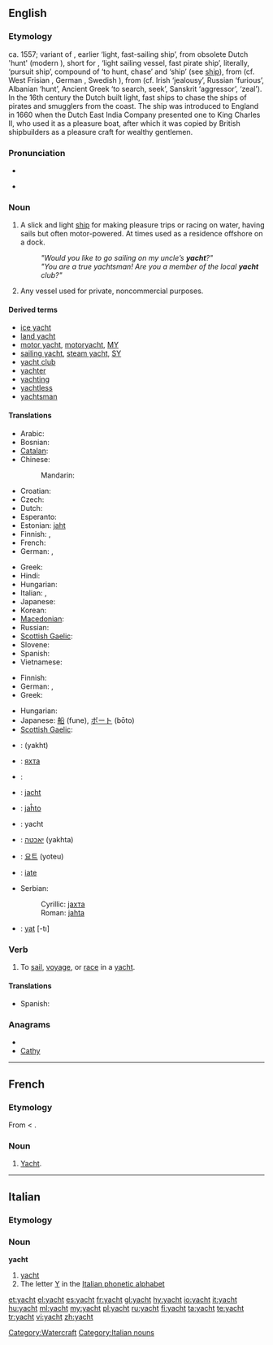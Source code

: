 {{also|Yacht}}
==English==

{{wikipedia}}

===Etymology===
ca. 1557; variant of {{term|yaught|lang=en}}, earlier {{term|yeaghe|lang=en}} ‘light, fast-sailing ship’, from obsolete Dutch {{term|jaghte|jaght(e)|lang=nl}} 'hunt' (modern {{term|jacht|lang=nl}}), short for {{term|jaghtschip|lang=nl}}, {{term|jageschip|lang=nl}} ‘light sailing vessel, fast pirate ship’, literally, ‘pursuit ship’, compound of {{term|jagen|lang=nl}} ‘to hunt, chase’ and {{term|schip|lang=nl}} ‘ship’ (see [[ship]]), from {{proto|Germanic|jaʒōjanan}} (cf. West Frisian {{term|jeie|lang=fry}}, German {{term|jagen|lang=de}}, Swedish {{term|jaga|lang=sv}}), from {{proto|Indo-European|i̯egho-}} (cf. Irish {{term|éad|lang=ga}} ‘jealousy’, Russian {{term||yaryĭ}} ‘furious’, Albanian {{term|gjah|lang=sq}} ‘hunt’, Ancient Greek {{term||zēteîn}} ‘to search, seek’, Sanskrit {{term||yāvan}} ‘aggressor’, {{term||yātna}} ‘zeal’). 
<br>In the 16th century the Dutch built light, fast ships to chase the ships of pirates and smugglers from the coast. The ship was introduced to England in 1660 when the Dutch East India Company presented one to King Charles II, who used it as a pleasure boat, after which it was copied by British shipbuilders as a pleasure craft for wealthy gentlemen.</br>

===Pronunciation===
* {{IPA|/jɒt/}}
* {{audio|en-us-yacht.ogg|Audio (US)}}
*: {{rhymes|ɒt}}

===Noun===
{{en-noun}}

# A slick and light [[ship]] for making pleasure trips or racing on water, having sails but often motor-powered. At times used as a residence offshore on a dock.
#: '' "Would you like to go sailing on my uncle’s '''yacht'''?" ''
#: '' "You are a true yachtsman! Are you a member of the local '''yacht''' club?" ''
# Any vessel used for private, noncommercial purposes.

====Derived terms====
* [[ice yacht]]
* [[land yacht]]
* [[motor yacht]], [[motoryacht]], [[MY]]
* [[sailing yacht]], [[steam yacht]], [[SY]]
* [[yacht club]]
* [[yachter]]
* [[yachting]]
* [[yachtless]]
* [[yachtsman]]

====Translations====
{{trans-top|slick and light ship}}
* Arabic: {{t|ar|يخت|m|tr=yakht}}
* Bosnian: {{t-|bs|jahta|f}}
* [[Catalan]]: {{t|ca|iot}}
* Chinese:
*: Mandarin: {{t-|cmn|游艇|tr=yóutǐng|sc=Hani}}
* Croatian: {{t+|hr|jahta|f}}
* Czech: {{t-|cs|jachta|f}}
* Dutch: {{t+|nl|jacht|f}}
* Esperanto: {{t-|eo|jaĥto|xs=Esperanto}}
* Estonian: [[jaht]]
* Finnish: {{t+|fi|jahti}}, {{t-|fi|huvipursi}}
* French: {{t+|fr|yacht|m}}
* German: {{t+|de|Yacht|f}}, {{t+|de|Jacht|f}}
{{trans-mid}}
* Greek: {{t+|el|γιοτ|n|tr=yiot}}
* Hindi: {{t|hi|याख़्ट|tr=yāḵẖṭ|xs=Hindi}}
* Hungarian: {{t+|hu|jacht}}
* Italian: {{t-|it|panfilo|m}}, {{t+|it|yacht|m}}
* Japanese: {{t|ja|ヨット|tr=yotto}}
* Korean: {{t|ko|요트|tr=yoteu|sc=Hang}}
* [[Macedonian]]: {{t-|mk|јахта|f|tr=jáhta}}
* Russian: {{t|ru|яхта|f|tr=jáxta}}
* [[Scottish Gaelic]]: {{t|gd|gheat|f|xs=Scottish Gaelic}}
* Slovene: {{t-|sl|jahta|f}}
* Spanish: {{t+|es|yate|m}}
* Vietnamese: {{t|vi|du thuyền|xs=Vietnamese}}
{{trans-bottom}}

{{trans-top|any private noncommercial vessel}}
* Finnish: {{t-|fi|huvialus}}
* German: {{t+|de|Yacht|f}}, {{t+|de|Jacht|f}}
* Greek: {{t+|el|θαλαμηγός|f|tr=thalamigós}}
{{trans-mid}}
* Hungarian: {{t+|hu|jacht}}
* Japanese: [[船]] (fune), [[ボート]] (bōto)
* [[Scottish Gaelic]]: {{t|gd|gheat|f|xs=Scottish Gaelic}}
{{trans-bottom}}

{{checktrans-top}}
* {{ttbc|Arabic}}: {{Arab|[[يخت]]}} (yakht)
* {{ttbc|Bulgarian}}: [[яхта]] {{f}}
* {{ttbc|Catalan}}: {{t|ca|iot|m}}
* {{ttbc|Dutch}}: [[jacht]] {{n}}
* {{ttbc|Esperanto}}: [[jaĥto]]
* {{ttbc|French}}: yacht {{m}}
* {{ttbc|Hebrew}}: [[יאכטה]] (yakhta) {{f}}
{{trans-mid}}
* {{ttbc|Korean}}: [[요트]] (yoteu)
* {{ttbc|Portuguese}}: [[iate]] {{m}}
* Serbian:
*: Cyrillic: [[јахта]] {{f}}
*: Roman: [[jahta]] {{f}}
* {{ttbc|Turkish}}: [[yat]] [-tı]
{{trans-bottom}}

===Verb===
{{en-verb}}

# {{intransitive}} To [[sail]], [[voyage]], or [[race]] in a [[yacht]].

====Translations====
{{trans-top|to voyage in a yacht}}
* Spanish: {{t|es|ir en yate}}
{{trans-mid}}
{{trans-bottom}}

===Anagrams===
* {{alphagram|achty}}
* [[Cathy#English|Cathy]]

[[Category:Watercraft]]

----

==French==

===Etymology===
From {{etyl|en|fr}} {{term|yacht|lang=en}} < {{etyl|nl|fr}}.

===Noun===
{{fr-noun|m}}

# [[#English|Yacht]].

----

==Italian==

===Etymology===
{{etyl|en|it}}

===Noun===
'''yacht''' {{m|inv}}

# [[#English|yacht]]
# The letter [[Y]] in the [[Appendix:Italian phonetic alphabet|Italian phonetic alphabet]]

[[Category:Italian nouns]]

[[et:yacht]]
[[el:yacht]]
[[es:yacht]]
[[fr:yacht]]
[[gl:yacht]]
[[hy:yacht]]
[[io:yacht]]
[[it:yacht]]
[[hu:yacht]]
[[ml:yacht]]
[[my:yacht]]
[[pl:yacht]]
[[ru:yacht]]
[[fi:yacht]]
[[ta:yacht]]
[[te:yacht]]
[[tr:yacht]]
[[vi:yacht]]
[[zh:yacht]]